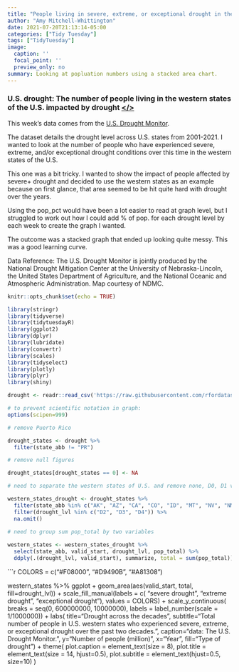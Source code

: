 ```yaml
---
title: "People living in severe, extreme, or exceptional drought in the western states of the U.S." 
author: "Amy Mitchell-Whittington"
date: 2021-07-20T21:13:14-05:00
categories: ["Tidy Tuesday"]
tags: ["TidyTuesday"]
image:
  caption: ''
  focal_point: ''
  preview_only: no
summary: Looking at popluation numbers using a stacked area chart.
---
```


### U.S. drought: The number of people living in the western states of the U.S. impacted by drought [</>](https://github.com/amymitchell-whittington/TidyTuesday/blob/main/2021/20-07-2021-usdrought/20-07-2021-usdrought.Rmd)

This week's data comes from the [U.S. Drought Monitor](https://droughtmonitor.unl.edu/DmData/DataDownload/ComprehensiveStatistics.aspx).

The dataset details the drought level across U.S. states from 2001-2021. I wanted to look at the number of people who have experienced severe, extreme, and/or exceptional drought conditions over this time in the western states of the U.S.

This one was a bit tricky. I wanted to show the impact of people affected by severe+ drought and decided to use the western states as an example because on first glance, that area seemed to be hit quite hard with drought over the years.  

Using the pop_pct would have been a lot easier to read at graph level, but I struggled to work out how I could add % of pop. for each drought level by each week to create the graph I wanted.  

The outcome was a stacked graph that ended up looking quite messy. This was a good learning curve.

Data Reference: The U.S. Drought Monitor is jointly produced by the National Drought Mitigation Center at the University of Nebraska-Lincoln, the United States Department of Agriculture, and the National Oceanic and Atmospheric Administration. Map courtesy of NDMC.

```r
knitr::opts_chunk$set(echo = TRUE)

library(stringr)
library(tidyverse)
library(tidytuesdayR)
library(ggplot2)
library(dplyr)
library(lubridate)
library(convertr)
library(scales)
library(tidyselect)
library(plotly)
library(plyr)
library(shiny)

drought <- readr::read_csv('https://raw.githubusercontent.com/rfordatascience/tidytuesday/master/data/2021/2021-07-20/drought.csv')

# to prevent scientific notation in graph:
options(scipen=999)
```


```r

# remove Puerto Rico 

drought_states <- drought %>%
  filter(state_abb != "PR") 

# remove null figures 

drought_states[drought_states == 0] <- NA

# need to separate the western states of U.S. and remove none, D0, D1 variables

western_states_drought <- drought_states %>%
  filter(state_abb %in% c("AK", "AZ", "CA", "CO", "ID", "MT", "NV", "NM", "OR", "UT", "WA", "WY")) %>%
  filter(drought_lvl %in% c("D2", "D3", "D4")) %>%
  na.omit()

# need to group sum pop_total by two variables 
  
western_states <- western_states_drought %>%
  select(state_abb, valid_start, drought_lvl, pop_total) %>%
  ddply(.(drought_lvl, valid_start), summarize, total = sum(pop_total)) 
```

```r

COLORS = c("#F08000", "#D9490B", "#A81308")

western_states %>%
  ggplot +
  geom_area(aes(valid_start, total, fill=drought_lvl)) +
  scale_fill_manual(labels = c(
    "severe drought", "extreme drought", "exceptional drought"),
    values = COLORS) +
  scale_y_continuous( 
    breaks = seq(0, 600000000, 10000000),
    labels = label_number(scale = 1/1000000)) +
  labs( 
    title="Drought across the decades",
    subtitle="Total number of people in U.S. western states who experienced \n severe, extreme, or exceptional drought over the past two decades.",
    caption="data: The U.S. Drought Monitor.", 
    y="Number of people (million)",
    x="Year",
    fill="Type of drought") +
  theme(
    plot.caption = element_text(size = 8),
    plot.title = element_text(size = 14, hjust=0.5),
    plot.subtitle = element_text(hjust=0.5, size=10)
  )